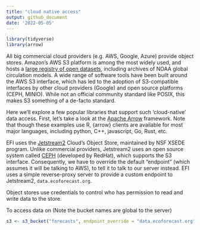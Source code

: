 ```yaml
---
title: "cloud native access"
output: github_document
date: '2022-05-05'
---
```


```r
library(tidyverse)
library(arrow)
```

All big commercial cloud providers (e.g. AWS, Google, Azure) provide object stores. Amazon's AWS S3 platform is among the most widely used, and hosts a [large registry of open datasets](https://registry.opendata.aws/), including archives of NOAA global circulation models.  A wide range of software tools have been built around the AWS S3 interface, which has led to the adoption of S3-compatible interfaces by other cloud providers (Google) and open source platforms (CEPH, MINIO). While not an official community standard like POSIX, this makes S3 something of a de-facto standard.

Here we'll explore a few popular libraries that support such 'cloud-native' data access. First, let's take a look at the [Apache Arrow](https://arrow.apache.org/) framework. Note that though these examples use R, {arrow} clients are available for most major languages, including python, C++, javascript, Go, Rust, etc. 

EFI uses the [Jetstream2](https://jetstream-cloud.org/) Cloud's Object Store, maintained by NSF XSEDE program. Unlike commercial providers, Jetstream2 uses an open source system called [CEPH](https://docs.ceph.com/en/quincy/) (developed by RedHat), which supports the S3 interface.
Consequently, we have to override the default "endpoint" (which assumes it will be talking to AWS), to tell it to talk to our server instead.  EFI uses a simple reverse-proxy server to provide a custom endpoint to Jetstream2, `data.ecoforecast.org`.  

Object stores use credentials to control who has permission to read and write data to the store.  

To access data on 
(Note the bucket names are global to the server)

```r
s3 <- s3_bucket("forecasts", endpoint_override = "data.ecoforecast.org")
```


